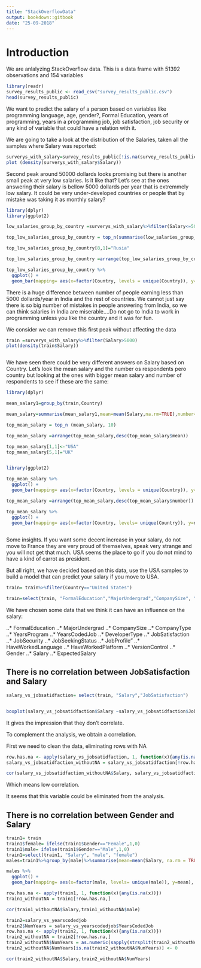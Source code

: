 ```yaml
---
title: "StackOverflowData"
output: bookdown::gitbook
date: "25-09-2018"
---
```


# Introduction

We are anlalyzing StackOverflow data. This is a data frame with 51392 observations and 154 variables


```r
library(readr)
survey_results_public <- read_csv("survey_results_public.csv")
head(survey_results_public)
```

We want to predict the salary of a person based on variables like programming language, age, gender?, Formal Education, years of programming, years in a programming job, job satisfaction, job security or any kind of variable that could have a relation with it.

We are going to take a look at the distribution of the Salaries, taken all the samples where Salary was reported:

```r

surverys_with_salary=survey_results_public[!is.na(survey_results_public$Salary),]
plot (density(surverys_with_salary$Salary))


```

Second peak around 50000 dollards looks promising but there is another small peak at very low salaries. Is it like that?
Let's see at the ones answering their salary is bellow 5000 dollards per year that is extremmely low salary.
It could be very under-developed countries or people that by mistake was taking it as monthly salary?

```r

library(dplyr)
library(ggplot2)

low_salaries_group_by_country =surverys_with_salary%>%filter(Salary<=5000)%>%group_by(Country)

top_low_salaries_group_by_country = top_n(summarise(low_salaries_group_by_country,n=n()),10)

top_low_salaries_group_by_country[8,1]="Rusia"

top_low_salaries_group_by_country =arrange(top_low_salaries_group_by_country, desc(top_low_salaries_group_by_country$n))

top_low_salaries_group_by_country %>%
  ggplot() +
  geom_bar(mapping= aes(x=factor(Country, levels = unique(Country)), y=n), stat = "identity", fill="tan1", colour="sienna3")

```

There is a huge difference between number of people earning less than 5000 dollards/year in India and the rest of countries.
We cannot just say there is so big number of mistakes in people answering from India, so we can think salaries in India are
miserable....Do not go to India to work in programming unless you like the country and it was for fun.

We consider we can remove this first peak without affecting the data

```r

train =surverys_with_salary%>%filter(Salary>5000)
plot(density(train$Salary))



```

<!--Meter max mean salary y minimo -->

We have seen there could be very different answers on Salary based on Country. Let's look the mean salary and the number os respondents
pero country but looking at the ones with bigger mean salary and number of respondents to see if these are the same:

```r

library(dplyr)

mean_salary1=group_by(train,Country)

mean_salary=summarise(mean_salary1,mean=mean(Salary,na.rm=TRUE),number=n())

top_mean_salary = top_n (mean_salary, 10)

top_mean_salary =arrange(top_mean_salary,desc(top_mean_salary$mean))

top_mean_salary[1,1]<-"USA"
top_mean_salary[5,1]="UK"


library(ggplot2)

top_mean_salary %>%
  ggplot() +
  geom_bar(mapping= aes(x=factor(Country, levels = unique(Country)), y=mean), stat = "identity", fill="tan1", colour="sienna3")

top_mean_salary =arrange(top_mean_salary,desc(top_mean_salary$number))

top_mean_salary %>%
  ggplot() +
  geom_bar(mapping= aes(x=factor(Country, levels= unique(Country)), y=number), stat="identity", fill="tan1", colour="sienna3")
  


```

Some insights. If you want some decent increase in your salary, do not move to France they are very proud of themselves, speak very strange and you will not get that much. USA seems the place to go if you do not mind to have a kind of carrot as president.

But all right, we have decided based on this data, use the USA samples to build a model that can predict your salary if you move to USA.

```r

train= train%>%filter(Country=="United States")

train=select(train, "FormalEducation","MajorUndergrad","CompanySize", "CompanyType", "YearsProgram", "YearsCodedJob", "DeveloperType", "JobSatisfaction", "JobSecurity", "JobSeekingStatus", "JobProfile", "HaveWorkedLanguage", "HaveWorkedPlatform", "VersionControl", "Gender","Salary","ExpectedSalary")

```

We have chosen some data that we think it can have an influence on the salary:

..* FormalEducation
..* MajorUndergrad
..* CompanySize
..* CompanyType
..* YearsProgram
..* YearsCodedJob
..* DeveloperType
..* JobSatisfaction
..* JobSecurity
..* JobSeekingStatus
..* JobProfile"
..* HaveWorkedLanguage
..* HaveWorkedPlatform
..* VersionControl
..* Gender
..* Salary
..* ExpectedSalary


## There is no correlation between JobSatisfaction and Salary

```r

salary_vs_jobsatidfaction= select(train, "Salary","JobSatisfaction")


boxplot(salary_vs_jobsatidfaction$Salary ~salary_vs_jobsatidfaction$JobSatisfaction)

```

It gives the impression that they don't correlate.

To complement the analysis, we obtain a correlation.

First we need to clean the data, eliminating rows with NA

```r

row.has.na <- apply(salary_vs_jobsatidfaction, 1, function(x){any(is.na(x))})
salary_vs_jobsatidfaction_withoutNA = salary_vs_jobsatidfaction[!row.has.na,]

cor(salary_vs_jobsatidfaction_withoutNA$Salary, salary_vs_jobsatidfaction_withoutNA$JobSatisfaction)

```
Which means low correlation.

It seems that this variable could be eliminated from the analysis.

## There is no correlation between Gender and Salary

```r

train1= train
train1$female= ifelse(train1$Gender=="Female",1,0)
train1$male= ifelse(train1$Gender=="Male",1,0)
train1=select(train1, "Salary", "male", "female")
males=train1%>%group_by(male)%>%summarise(mean=mean(Salary, na.rm = TRUE, number=n()))

males %>%
  ggplot() +
  geom_bar(mapping= aes(x=factor(male, levels= unique(male)), y=mean), stat="identity", fill="tan1", colour="sienna3")

row.has.na <- apply(train1, 1, function(x){any(is.na(x))})
train1_withoutNA = train1[!row.has.na,]

cor(train1_withoutNA$Salary,train1_withoutNA$male)

```

```r

train2=salary_vs_yearscodedjob
train2$NumYears = salary_vs_yearscodedjob$YearsCodedJob
row.has.na <- apply(train2, 1, function(x){any(is.na(x))})
train2_withoutNA = train2[!row.has.na,]
train2_withoutNA$NumYears = as.numeric(sapply(strsplit(train2_withoutNA$NumYears, " "), "[[", 1))
train2_withoutNA$NumYears[is.na(train2_withoutNA$NumYears)] <- 0

cor(train2_withoutNA$Salary,train2_withoutNA$NumYears)

```